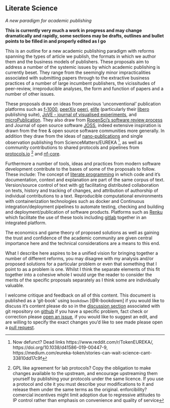 ## Literate Science

*A new paradigm for academic publishing*

__This is currently very much a work in progress and may change dramatically and rapidly, some sections may be drafts, outlines and bullet points to be filled in and properly edited as I go__

This is an outline for a new academic publishing paradigm with reforms spanning the types of article we publish, the formats in which we author them and the business models of publishers.
These proposals aim to address a number of the systemic issues by which academic publishing is currently beset.
They range from the seemingly minor impracticalities associated with submitting papers through to the extractive business practices of a number of large incumbent publishers, the vicissitudes of peer-review, irreproducible analyses, the form and function of papers and a number of other issues.

These proposals draw on ideas from previous 'unconventional' publication platforms such as [f-1000](https://f1000.com/index.html), [peerXiv](https://peerxiv.web.app/about)  [peerj](https://peerj.com), [elife](https://elifesciences.org) (particularly their [libero](https://libero.pub) publishing suite), [JoVE - journal of visualised experiments](https://www.jove.com/), and [microPublication](https://www.micropublication.org/).
They also draw from [RopenSci's software review process](https://ropensci.org/software-review/) and Journal of open source software [JOSS](https://joss.theoj.org), indeed extensive inspiration is drawn from the free & open source software communities more generally.
In addition they draw from the ideas of [nano-publications](http://nanopub.org/wordpress/) and single observation publishing from ScienceMatters/EUREKA ^[Now defunct? Dead links https://www.reddit.com/r/TokenEUREKA/, https://doi.org/10.1038/d41586-019-00447-9, https://medium.com/eureka-token/stories-can-wait-science-cant-33810dd17c9f], as well as community contributions to shared protocols and pipelines from [protocols.io](https://www.protocols.io/) ^[GPL like agreement for lab protocols? Copy the obligation to make changes available to the upstream, and encourage upstreaming them yourself by publishing your protocols under the same licence. If you use a protocol and cite it you must describe your modifications to it and release them under the same terms as the original. enforcibility? comercial incentives might limit adoption due to regressive attitudes to IP control rather than emphasis on convenience and quality of service] and [nf-core](https://nf-co.re).

Furthermore a number of tools, ideas and practices from modern software development contribute to the bases of some of the proposals to follow.
These include: The concept of [literate programming](https://en.wikipedia.org/wiki/Literate_programming) in which code and it's documentation, context and explanation are part of the same corpus of text.
Version/source control of text with [git](https://en.wikipedia.org/wiki/Git) facilitating distributed collaboration on texts, history and tracking of changes, and attribution of authorship of individual contributions to a text.
Reproducible computational environments with containerization technologies such as docker and Continuous integration/deployment pipelines to automate testing, checking and building and deployment/publication of software products. Platforms such as [Renku](https://renkulab.io) which facilitate the use of these tools including [gitlab](https://about.gitlab.com/) together in an integrated platform.

The economics and game theory of proposed solutions as well as gaining the trust and confidence of the academic community are given central importance here and the technical considerations are a means to this end.

What I describe here aspires to be a unified vision for bringing together a number of different reforms, you may disagree with my analysis and/or proposed solutions for a particular problem or even that something that I point to as a problem is one.
Whilst I think the separate elements of this fit together into a cohesive whole I would urge the reader to consider the merits of the specific proposals separately as I think some are individually valuable. 

I welcome critique and feedback on all of this content.
This document is published as a 'git-book' using `bookdown` [@R-bookdown] if you would like to discuss it's content please do so in the [discussion section](https://github.com/RichardJActon/literate_science/discussions) associated with git repository on [github](https://github.com/RichardJActon/literate_science) if you have a specific problem, fact check or correction please [open an issue](https://github.com/RichardJActon/literate_science/issues), if you would like to suggest an edit, and are willing to specify the exact changes you'd like to see made please open a [pull request](https://github.com/RichardJActon/literate_science/pulls).

